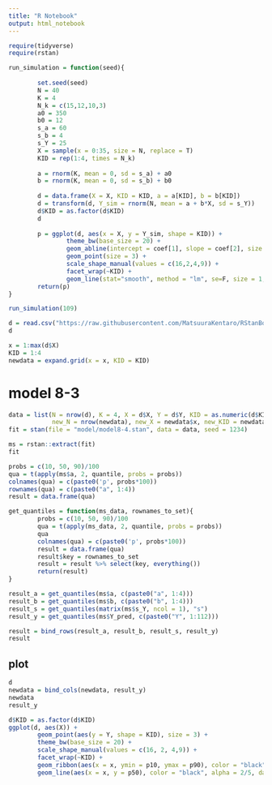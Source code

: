 ```yaml
---
title: "R Notebook"
output: html_notebook
---
```


```r
require(tidyverse)
require(rstan)

```


```r
run_simulation = function(seed){
        
        set.seed(seed)
        N = 40
        K = 4
        N_k = c(15,12,10,3)
        a0 = 350
        b0 = 12
        s_a = 60
        s_b = 4
        s_Y = 25
        X = sample(x = 0:35, size = N, replace = T)
        KID = rep(1:4, times = N_k)
        
        a = rnorm(K, mean = 0, sd = s_a) + a0
        b = rnorm(K, mean = 0, sd = s_b) + b0
        
        d = data.frame(X = X, KID = KID, a = a[KID], b = b[KID])
        d = transform(d, Y_sim = rnorm(N, mean = a + b*X, sd = s_Y))
        d$KID = as.factor(d$KID)
        d
        
        p = ggplot(d, aes(x = X, y = Y_sim, shape = KID)) + 
                theme_bw(base_size = 20) +
                geom_abline(intercept = coef[1], slope = coef[2], size = 2, alpha = 0.3) + 
                geom_point(size = 3) + 
                scale_shape_manual(values = c(16,2,4,9)) +
                facet_wrap(~KID) + 
                geom_line(stat="smooth", method = "lm", se=F, size = 1, color = "black", linetype = "31", alpha = 0.8)
        return(p)
}
```

```r
run_simulation(109)
```

```r
d = read.csv("https://raw.githubusercontent.com/MatsuuraKentaro/RStanBook/master/chap08/input/data-salary-2.txt")
d

```

```r
x = 1:max(d$X)
KID = 1:4
newdata = expand.grid(x = x, KID = KID)

```

# model 8-3
```r
data = list(N = nrow(d), K = 4, X = d$X, Y = d$Y, KID = as.numeric(d$KID), 
            new_N = nrow(newdata), new_X = newdata$x, new_KID = newdata$KID)
fit = stan(file = "model/model8-4.stan", data = data, seed = 1234)
```

```r
ms = rstan::extract(fit)
fit
```


```r

probs = c(10, 50, 90)/100
qua = t(apply(ms$a, 2, quantile, probs = probs))
colnames(qua) = c(paste0('p', probs*100))
rownames(qua) = c(paste0("a", 1:4))
result = data.frame(qua)

get_quantiles = function(ms_data, rownames_to_set){
        probs = c(10, 50, 90)/100
        qua = t(apply(ms_data, 2, quantile, probs = probs))
        qua
        colnames(qua) = c(paste0('p', probs*100))
        result = data.frame(qua)
        result$key = rownames_to_set
        result = result %>% select(key, everything())
        return(result)
}

result_a = get_quantiles(ms$a, c(paste0("a", 1:4)))
result_b = get_quantiles(ms$b, c(paste0("b", 1:4)))
result_s = get_quantiles(matrix(ms$s_Y, ncol = 1), "s")
result_y = get_quantiles(ms$Y_pred, c(paste0("Y", 1:112)))

result = bind_rows(result_a, result_b, result_s, result_y)
result
```


## plot 
```r

d
newdata = bind_cols(newdata, result_y)
newdata
result_y

d$KID = as.factor(d$KID)
ggplot(d, aes(X)) + 
        geom_point(aes(y = Y, shape = KID), size = 3) + 
        theme_bw(base_size = 20) + 
        scale_shape_manual(values = c(16, 2, 4,9)) + 
        facet_wrap(~KID) + 
        geom_ribbon(aes(x = x, ymin = p10, ymax = p90), color = "black", alpha = 1/5, data = newdata) + 
        geom_line(aes(x = x, y = p50), color = "black", alpha = 2/5, data = newdata)
        
```













